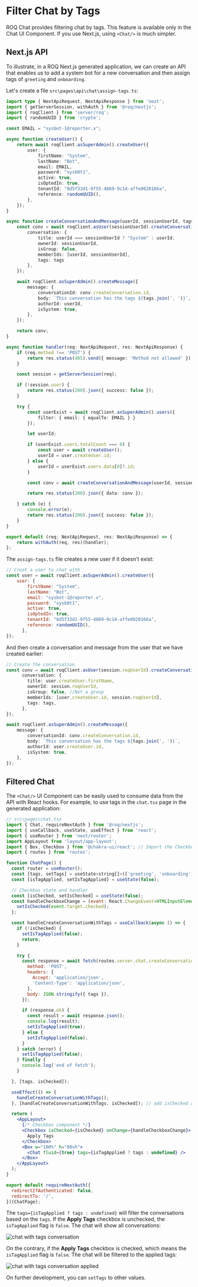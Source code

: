 
# Filter Chat by Tags

ROQ Chat provides filtering chat by tags. This feature is available only in the Chat UI Component. If you use Next.js, using `<Chat/>` is much simpler.

## Next.js API

To illustrate, in a ROQ Next.js generated application, we can create an API that enables us to add a system bot for a new conversation and then assign tags of `greeting` and `onboarding`.

Let's create a file `src\pages\api\chat\assign-tags.ts`:

```ts
import type { NextApiRequest, NextApiResponse } from 'next';
import { getServerSession, withAuth } from '@roq/nextjs';
import { roqClient } from 'server/roq';
import { randomUUID } from 'crypto';

const EMAIL = "sysbot-1@reporter.x";

async function createUser() {
	return await roqClient.asSuperAdmin().createUser({
		user: {
			firstName: "System",
			lastName: "Bot",
			email: EMAIL,
			password: "sysb0t1",
			active: true,
			isOptedIn: true,
			tenantId: "8d5f33d1-9f55-4869-9c14-affe0020166a",
			reference: randomUUID(),
		},
	});
}

async function createConversationAndMessage(userId, sessionUserId, tags) {
	const conv = await roqClient.asUser(sessionUserId).createConversation({
		conversation: {
			title: userId === sessionUserId ? "System" : userId,
			ownerId: sessionUserId,
			isGroup: false,
			memberIds: [userId, sessionUserId],
			tags: tags
		},
	});

	await roqClient.asSuperAdmin().createMessage({
		message: {
			conversationId: conv.createConversation.id,
			body: `This conversation has the tags ${tags.join(', ')}`,
			authorId: userId,
			isSystem: true,
		},
	});

	return conv;
}

async function handler(req: NextApiRequest, res: NextApiResponse) {
	if (req.method !== 'POST') {
		return res.status(405).send({ message: 'Method not allowed' });
	}

	const session = getServerSession(req);

	if (!session.user) {
		return res.status(200).json({ success: false });
	}

	try {
		const userExist = await roqClient.asSuperAdmin().users({
			filter: { email: { equalTo: EMAIL } }
		});

		let userId;

		if (userExist.users.totalCount === 0) {
			const user = await createUser();
			userId = user.createUser.id;
		} else {
			userId = userExist.users.data[0]?.id;
		}

		const conv = await createConversationAndMessage(userId, session.roqUserId, req.body.tags);

		return res.status(200).json({ data: conv });

	} catch (e) {
		console.error(e);
		return res.status(200).json({ success: false });
	}
}

export default (req: NextApiRequest, res: NextApiResponse) => {
	return withAuth(req, res)(handler);
};

```

The `assign-tags.ts` file creates a new user if it doesn't exist:

```js
// Creat a user to chat with
const user = await roqClient.asSuperAdmin().createUser({
    user: {
        firstName: "System",
        lastName: "Bot",
        email: "sysbot-1@reporter.x",
        password: "sysb0t1",
        active: true,
        isOptedIn: true,
        tenantId: "8d5f33d1-9f55-4869-9c14-affe0020166a",
        reference: randomUUID(),
      },
});
```

And then create a conversation and message from the user that we have created earlier:

```ts
// Create the conversation
const conv = await roqClient.asUser(session.roqUserId).createConversation({
      conversation: {
        title: user.createUser.firstName,
        ownerId: session.roqUserId,
        isGroup: false, //Not a group
        memberIds: [user.createUser.id, session.roqUserId],
        tags: tags,
      },
});

await roqClient.asSuperAdmin().createMessage({
    message: {
        conversationId: conv.createConversation.id,
        body: `This conversation has the tags ${tags.join(', ')}`,
        authorId: user.createUser.id,
        isSystem: true,
    },
});
```

## Filtered Chat

The `<Chat/>` UI Component can be easily used to consume data from the API with React hooks. For example, to use tags in the `chat.tsx` page in the generated application:

```jsx
// src\pages\chat.tsx
import { Chat, requireNextAuth } from '@roq/nextjs';
import { useCallback, useState, useEffect } from 'react';
import { useRouter } from 'next/router';
import AppLayout from 'layout/app-layout';
import { Box, Checkbox } from '@chakra-ui/react'; // Import the Checkbox component
import { routes } from 'routes';

function ChatPage() {
  const router = useRouter();
  const [tags, setTags] = useState<string[]>(['greeting', 'onboarding']);
  const [isTagApplied, setIsTagApplied] = useState(false);

  // Checkbox state and handler
  const [isChecked, setIsChecked] = useState(false);
  const handleCheckboxChange = (event: React.ChangeEvent<HTMLInputElement>) => {
    setIsChecked(event.target.checked);
  };

  const handleCreateConversationWithTags = useCallback(async () => {
    if (!isChecked) {
      setIsTagApplied(false);
      return;
    }

    try {
      const response = await fetch(routes.server.chat.createConversationWithTags, {
        method: 'POST',
        headers: {
          Accept: 'application/json',
          'Content-Type': 'application/json',
        },
        body: JSON.stringify({ tags }),
      });

      if (response.ok) {
        const result = await response.json();
        console.log(result);
        setIsTagApplied(true);
      } else {
        setIsTagApplied(false);
      }
    } catch (error) {
      setIsTagApplied(false);
    } finally {
      console.log('end of fetch');
    }

  }, [tags, isChecked]);

  useEffect(() => {
    handleCreateConversationWithTags();
  }, [handleCreateConversationWithTags, isChecked]); // add isChecked as a dependency

  return (
    <AppLayout>
      {/* Checkbox component */}
      <Checkbox isChecked={isChecked} onChange={handleCheckboxChange}>
        Apply Tags
      </Checkbox>
      <Box w="100%" h="80vh">
        <Chat fluid={true} tags={isTagApplied ? tags : undefined} />
      </Box>
    </AppLayout>
  );
}

export default requireNextAuth({
  redirectIfAuthenticated: false,
  redirectTo: '/',
})(ChatPage);
```

The `tags={isTagApplied ? tags : undefined}` will filter the conversations based on the `tags`. If the **Apply Tags** checkbox is unchecked, the `isTagApplied` flag is `false`. The chat will show all conversations:

![chat with tags conversation](/chat-tags-conversation.png)

On the contrary, if the **Apply Tags** checkbox is checked, which means the `isTagApplied` flag is `false`. The chat will be filtered to the applied tags:

![chat with tags conversation applied](/chat-tags-conversation-applied.png)

On further development, you can `setTags` to other values.